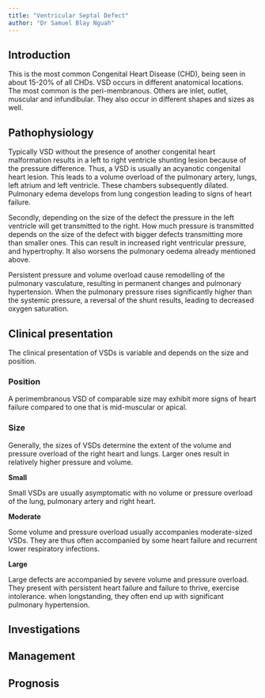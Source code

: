 ```yaml
---
title: "Ventricular Septal Defect"
author: "Dr Samuel Blay Nguah"
---
```


## Introduction

This is the most common Congenital Heart Disease (CHD), being seen in about 15-20% of all CHDs. VSD
occurs in different anatomical locations. The most common is the peri-membranous. Others are inlet,
outlet, muscular and infundibular. They also occur in different shapes and sizes as well.

## Pathophysiology

Typically VSD without the presence of another congenital heart malformation results in a left to
right ventricle shunting lesion because of the pressure difference. Thus, a VSD is usually an
acyanotic congenital heart lesion. This leads to a volume overload of the pulmonary artery, lungs,
left atrium and left ventricle. These chambers subsequently dilated. Pulmonary edema develops from
lung congestion leading to signs of heart failure.

Secondly, depending on the size of the defect the pressure in the left ventricle will get
transmitted to the right. How much pressure is transmitted depends on the size of the defect with
bigger defects transmitting more than smaller ones. This can result in increased right ventricular
pressure, and hypertrophy. It also worsens the pulmonary oedema already mentioned above.

Persistent pressure and volume overload cause remodelling of the pulmonary vasculature, resulting in
permanent changes and pulmonary hypertension. When the pulmonary pressure rises significantly higher
than the systemic pressure, a reversal of the shunt results, leading to decreased oxygen saturation.

## Clinical presentation

The clinical presentation of VSDs is variable and depends on the size and position.

### Position

A perimembranous VSD of comparable size may exhibit more signs of heart failure compared to one that
is mid-muscular or apical.

### Size

Generally, the sizes of VSDs determine the extent of the volume and pressure overload of the right
heart and lungs. Larger ones result in relatively higher pressure and volume.

**Small**

Small VSDs are usually asymptomatic with no volume or pressure overload of the lung, pulmonary
artery and right heart.

**Moderate**

Some volume and pressure overload usually accompanies moderate-sized VSDs. They are thus often
accompanied by some heart failure and recurrent lower respiratory infections.

**Large**

Large defects are accompanied by severe volume and pressure overload. They present with persistent
heart failure and failure to thrive, exercise intolerance. when longstanding, they often end up with
significant pulmonary hypertension.

## Investigations

## Management

## Prognosis
